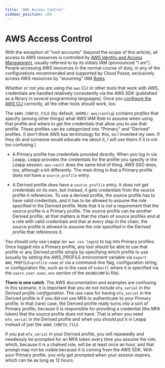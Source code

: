 ```yaml
---
title: "AWS Access Control"
sidebar_position: 100
---
```


# AWS Access Control
With the exception of “root accounts” (beyond the scope of this article), all access to AWS resources is controlled by [AWS Identity and Access Management](https://aws.amazon.com/iam/), usually referred to by its initials IAM (pronounced “I am”). People accessing AWS resources in the normal course of duty, in any of the configurations recommended and supported by Cloud Posse, exclusively access AWS resources by “assuming” IAM [Roles](https://docs.aws.amazon.com/IAM/latest/UserGuide/id_roles.html).

Whether or not you are using the `aws` CLI or other tools that work with AWS, credentials are handled relatively consistently via the AWS SDK (published as a library in several programming languages). Once you [configure the AWS CLI](https://docs.aws.amazon.com/cli/latest/userguide/cli-configure-files.html) correctly, all the other tools should work, too.

The `$AWS_CONFIG_FILE` (by default, `$HOME/.aws/config`) contains _profiles_ that specify (among other things) what AWS IAM Role to assume when using that profile and where to get the credentials that allow you to use that profile. These profiles can be categorized into "Primary" and "Derived" profiles. (I don't think AWS has terminology for this, so I invented my own. If they do and someone would educate me about it, I will use theirs if it is not too confusing.)

- A Primary profile has credentials provided directly. When you log in via Leapp, Leapp provides the credentials for the profile you specify in the Leapp session. `aws-vault` does the same kind of thing. AWS SSO does, too, although a bit differently. The main thing is that a Primary profile does _not_ have a `source_profile` entry.

- A Derived profile _does_ have a `source_profile` entry. It does not get credentials on its own, but instead, it gets credentials from the source profile it references. To use a derived profile, the source profile has to have valid credentials, and it has to be allowed to assume the role specified in the Derived profile. Note that it is _not_ a requirement that the source profile is a Primary profile. The source profile can be another Derived profile; all that matters is that the chain of source profiles end at a role with valid credentials and that at every step in the chain, the source profile is allowed to assume the role specified in the Derived profile that references it.

You should only use Leapp (or `aws sso login`) to log into Primary profiles. Once logged into a Primary profile, any tool should be able to use that profile or any Derived profile simply by specifying which profile to use (usually by setting the AWS_PROFILE environment variable via `export AWS_PROFILE=profile-name` or via a command-line flag, configuration string, or configuration file, such as in the case of `kubectl` where it is specified via the `users.user.exec.env` section of the `$KUBECONFIG` file).

**There is one catch**. The AWS documentation and examples are confusing. In this scenario, it is important that you _do not include_ `mfa_serial` _in the Derived profile configuration_. The use case for having `mfa_serial` in the Derived profile is if you did not use MFA to authenticate to your Primary profile. In that (rare) case, the Derived profile really turns into a sort of Primary profile, because it is responsible for providing a credential (the MFA token) that the source profile does not have. That is when you need `mfa_serial` in the Derived profile and when you should put it in Leapp instead of just the `$AWS_CONFIG_FILE`.

If you put `mfa_serial` in your Derived profile, you will repeatedly and needlessly be prompted for an MFA token every time you assume the role, which, because it is a chained role, will be at least once an hour, and that prompt may not be visible because it is coming from the AWS SDK. With your Primary profile, you only get prompted when your session expires, which can be as long as 12 hours.


